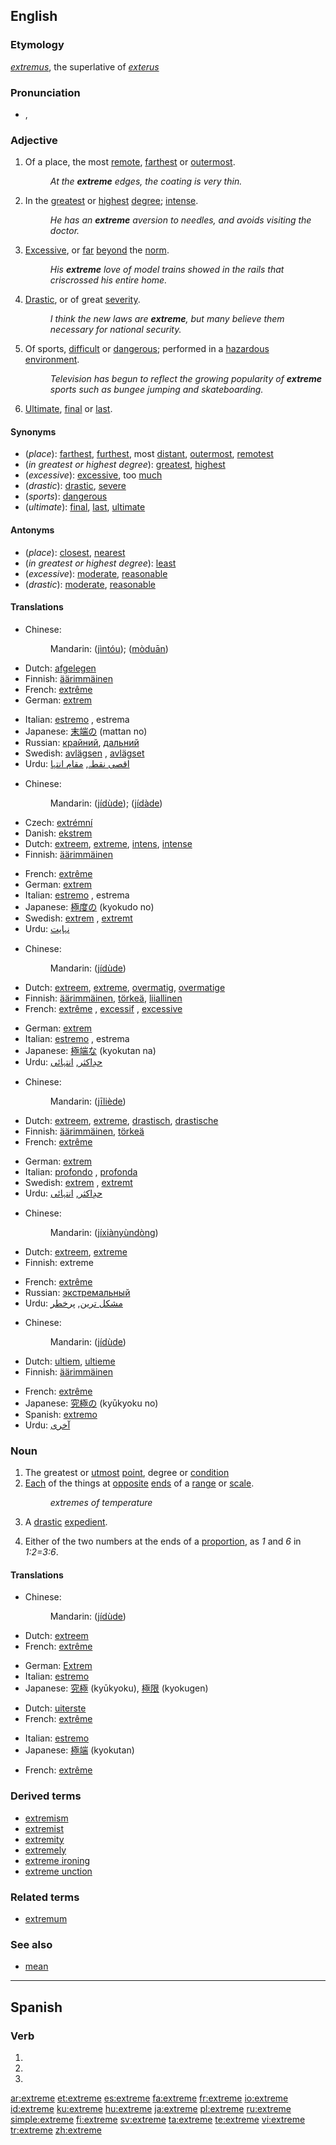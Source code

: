 {{also|extrême|extremé}}
==English==

===Etymology===
{{etyl|la}} ''[[extremus]]'', the superlative of ''[[exterus]]''<!--should this be "externus", which means "outside"?-->

===Pronunciation===
* {{IPA|/ɪkˈstɹiːm/}}, {{SAMPA|/Ik"stri:m/}}

===Adjective===
{{en-adj}}

# Of a place, the most [[remote]], [[farthest]] or [[outermost]].
#: ''At the '''extreme''' edges, the coating is very thin.''
# In the [[greatest]] or [[highest]] [[degree]]; [[intense]].
#: ''He has an '''extreme''' aversion to needles, and avoids visiting the doctor.''
# [[excessive|Excessive]], or [[far]] [[beyond]] the [[norm]].
#: ''His '''extreme''' love of model trains showed in the rails that criscrossed his entire home.''
# [[drastic|Drastic]], or of great [[severity]].
#: ''I think the new laws are '''extreme''', but many believe them necessary for national security.''
# Of sports, [[difficult]] or [[dangerous]]; performed in a [[hazardous]] [[environment]].
#: ''Television has begun to reflect the growing popularity of '''extreme''' sports such as bungee jumping and skateboarding.''
# {{archaic}} [[ultimate|Ultimate]], [[final]] or [[last]].

====Synonyms====
* (''place''): [[far]]thest, [[furthest]], most [[distant]], [[outermost]], [[remote]]st
* (''in greatest or highest degree''): [[great]]est, [[high]]est
* (''excessive''): [[excessive]], too [[much]]
* (''drastic''): [[drastic]], [[severe]]
* (''sports''): [[dangerous]]
* (''ultimate''): [[final]], [[last]], [[ultimate]]

====Antonyms====
* (''place''): [[close]]st, [[near]]est
* (''in greatest or highest degree''): [[least]]
* (''excessive''): [[moderate]], [[reasonable]]
* (''drastic''): [[moderate]], [[reasonable]]

====Translations====

{{trans-top|of a place, the most remote, farthest or outermost}}
* Chinese:
*: Mandarin: {{zh-ts|盡頭|尽头}} ([[jìn]][[tóu]]); {{zh-ts|末端|尽头}} ([[mò]][[duān]])
* Dutch: [[afgelegen]]
* Finnish: [[äärimmäinen]]
* French: [[extrême]] {{m|f}}
* German: [[extrem]]
{{trans-mid}}
* Italian: [[estremo]] {{m}}, estrema {{f}}
* Japanese: [[末端]]の (mattan no)
* Russian: [[крайний]], [[дальний]]
* Swedish: [[avlägsen]] {{c}}, [[avlägset]] {{n}}
* Urdu: [[اقصی نقطہ]], [[مقام انتہا]]
{{trans-bottom}}

{{trans-top|in the greatest or highest degree; intense}}
* Chinese:
*: Mandarin:{{zh-ts|[[極度]]的|[[极度]]的}} ([[jí]][[dù]][[de]]); {{zh-ts|[[極大]]的|[[极大]]的}} ([[jí]][[dà]][[de]])
* Czech: [[extrémní]] {{m}}
* Danish: [[ekstrem]]
* Dutch: [[extreem]], [[extreme]], [[intens]], [[intense]]
* Finnish: [[äärimmäinen]]
{{trans-mid}}
* French: [[extrême]]
* German: [[extrem]]
* Italian: [[estremo]] {{m}}, estrema {{f}}
* Japanese: [[極度]]の (kyokudo no)
* Swedish: [[extrem]] {{c}}, [[extremt]] {{n}}
* Urdu: [[نہایت]]
{{trans-bottom}}

{{trans-top|excessive, or far beyond the norm}}
* Chinese:
*: Mandarin: {{zh-ts|[[極端]]的|[[极端]]的}} ([[jí]][[dù]][[de]])
* Dutch: [[extreem]], [[extreme]], [[overmatig]], [[overmatige]]
* Finnish: [[äärimmäinen]], [[törkeä]], [[liiallinen]]
* French: [[extrême]] {{m|f}}, [[excessif]] {{m}}, [[excessive]] {{f}}
{{trans-mid}}
* German: [[extrem]]
* Italian: [[estremo]] {{m}}, estrema {{f}}
* Japanese: [[極端]]な (kyokutan na)
* Urdu: [[حدِاکثر]], [[انتہائی]]
{{trans-bottom}}

{{trans-top|drastic, or of great severity}}
* Chinese:
*: Mandarin: {{zh-ts|[[激烈]]的|[[激烈]]的}} ([[jī]][[liè]][[de]])
* Dutch: [[extreem]], [[extreme]], [[drastisch]], [[drastische]]
* Finnish: [[äärimmäinen]], [[törkeä]]
* French: [[extrême]] {{m|f}}
{{trans-mid}}
* German: [[extrem]]
* Italian: [[profondo]] {{m}}, [[profonda]] {{f}}
* Swedish: [[extrem]] {{c}}, [[extremt]] {{n}}
* Urdu: [[حدِاکثر]], [[انتہائی]]
{{trans-bottom}}

{{trans-top|of sports, difficult or dangerous; performed in a hazardous environment}}
* Chinese:
*: Mandarin: {{zh-ts|[[極限]][[運動]]|[[极限]][[运动]]}} ([[jí]][[xiàn]][[yùn]][[dòng]])
* Dutch: [[extreem]], [[extreme]]
* Finnish: extreme
{{trans-mid}}
* French: [[extrême]] {{m|f}}
* Russian: [[экстремальный]]
* Urdu: [[مشکل ترین]], [[پرخطر]]
{{trans-bottom}}

{{trans-top|archaic: ultimate, final or last}}
* Chinese:
*: Mandarin: {{zh-ts|[[極端]]的|[[极端]]的}} ([[jí]][[dù]][[de]])
* Dutch: [[ultiem]], [[ultieme]]
* Finnish: [[äärimmäinen]]
{{trans-mid}}
* French: [[extrême]] {{m|f}}
* Japanese: [[究極]]の (kyūkyoku no)
* Spanish: [[extremo]]
* Urdu: [[آخری]]
{{trans-bottom}}

===Noun===
{{en-noun}}

# The greatest or [[utmost]] [[point]], degree or [[condition]]
# [[Each]] of the things at [[opposite]] [[end]]s of a [[range]] or [[scale]].
#: ''extremes of temperature''
# A [[drastic]] [[expedient]].
# {{mathematics}} Either of the two numbers at the ends of a [[proportion]], as ''1'' and ''6'' in ''1:2=3:6''.

====Translations====
{{trans-top|greatest or utmost point, degree or condition}}
* Chinese:
*: Mandarin: {{zh-ts|[[極端]]的|[[极端]]的}} ([[jí]][[dù]][[de]])
* Dutch: [[extreem]] {{n}}
* French: [[extrême]] {{m}}
{{trans-mid}}
* German: [[Extrem]] {{n}}
* Italian: [[estremo]] {{m}}
* Japanese: [[究極]] (kyūkyoku), [[極限]] (kyokugen)
{{trans-bottom}}

{{trans-top|each of the things at opposite ends of a range or scale}}
* Dutch: [[uiterste]] {{n}}
* French: [[extrême]] {{m}}
{{trans-mid}}
* Italian: [[estremo]] {{m}}
* Japanese: [[極端]] (kyokutan)
{{trans-bottom}}

{{trans-top|drastic expedient}}
* French: [[extrême]] {{m}}
{{trans-mid}}
{{trans-bottom}}

===Derived terms===
* [[extremism]]
* [[extremist]]
* [[extremity]]
* [[extremely]]
* [[extreme ironing]]
* [[extreme unction]]

===Related terms===
* [[extremum]]

===See also===
* [[mean]]

----

==Spanish==

===Verb===
{{es-verb-form|extremar}}

# {{es-verb form of|person=first-person|number=singular|tense=present|mood=subjunctive|ending=ar|verb=[[extremar]]}}
# {{es-verb form of|person=third-person|number=singular|tense=present|mood=subjunctive|ending=ar|verb=[[extremar]]}}
# {{es-verb form of|formal=yes|person=second-person|number=singular|sense=affirmative|mood=imperative|ending=ar|verb=[[extremar]]}}

[[ar:extreme]]
[[et:extreme]]
[[es:extreme]]
[[fa:extreme]]
[[fr:extreme]]
[[io:extreme]]
[[id:extreme]]
[[ku:extreme]]
[[hu:extreme]]
[[ja:extreme]]
[[pl:extreme]]
[[ru:extreme]]
[[simple:extreme]]
[[fi:extreme]]
[[sv:extreme]]
[[ta:extreme]]
[[te:extreme]]
[[vi:extreme]]
[[tr:extreme]]
[[zh:extreme]]